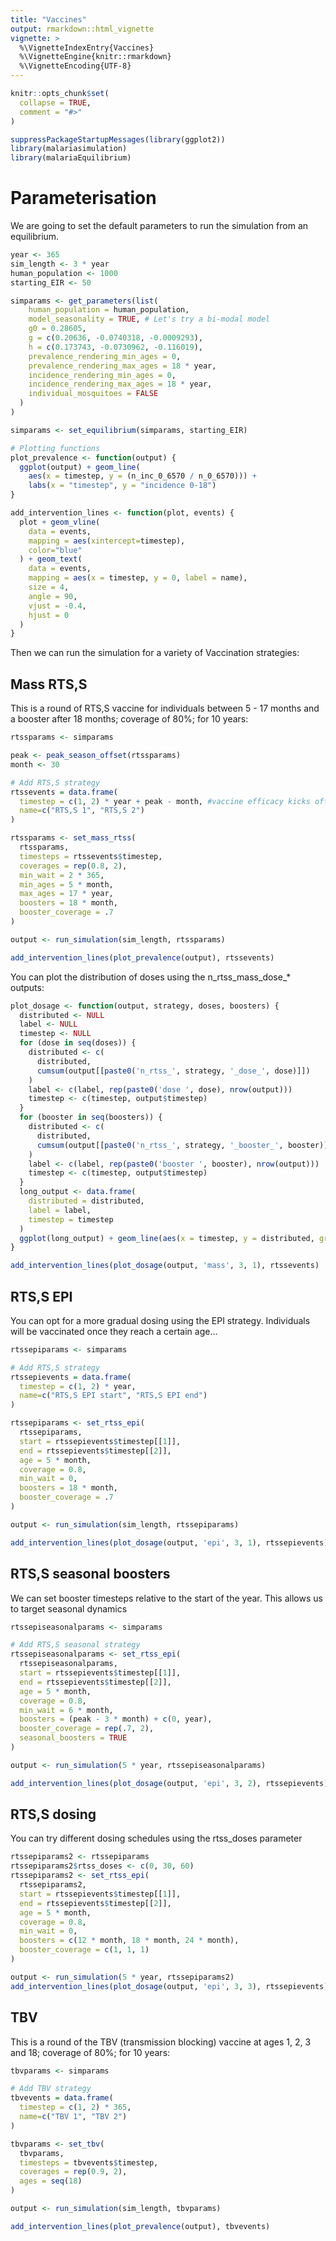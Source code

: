 ```yaml
---
title: "Vaccines"
output: rmarkdown::html_vignette
vignette: >
  %\VignetteIndexEntry{Vaccines}
  %\VignetteEngine{knitr::rmarkdown}
  %\VignetteEncoding{UTF-8}
---
```


```r
knitr::opts_chunk$set(
  collapse = TRUE,
  comment = "#>"
)
```

```r
suppressPackageStartupMessages(library(ggplot2))
library(malariasimulation)
library(malariaEquilibrium)
```

# Parameterisation

We are going to set the default parameters to run the simulation from an equilibrium.

```r
year <- 365
sim_length <- 3 * year
human_population <- 1000
starting_EIR <- 50

simparams <- get_parameters(list(
    human_population = human_population,
    model_seasonality = TRUE, # Let's try a bi-modal model
    g0 = 0.28605,
    g = c(0.20636, -0.0740318, -0.0009293),
    h = c(0.173743, -0.0730962, -0.116019),
    prevalence_rendering_min_ages = 0,
    prevalence_rendering_max_ages = 18 * year,
    incidence_rendering_min_ages = 0,
    incidence_rendering_max_ages = 18 * year,
    individual_mosquitoes = FALSE
  )
)

simparams <- set_equilibrium(simparams, starting_EIR)

# Plotting functions
plot_prevalence <- function(output) {
  ggplot(output) + geom_line(
    aes(x = timestep, y = (n_inc_0_6570 / n_0_6570))) + 
    labs(x = "timestep", y = "incidence 0-18")
}

add_intervention_lines <- function(plot, events) {
  plot + geom_vline(
    data = events,
    mapping = aes(xintercept=timestep),
    color="blue"
  ) + geom_text(
    data = events,
    mapping = aes(x = timestep, y = 0, label = name),
    size = 4,
    angle = 90,
    vjust = -0.4,
    hjust = 0
  )
}
```

Then we can run the simulation for a variety of Vaccination strategies:

## Mass RTS,S

This is a round of RTS,S vaccine for individuals between 5 - 17 months and a booster after 18 months; coverage of 80%; for 10 years:

```r
rtssparams <- simparams

peak <- peak_season_offset(rtssparams)
month <- 30

# Add RTS,S strategy
rtssevents = data.frame(
  timestep = c(1, 2) * year + peak - month, #vaccine efficacy kicks off a month before the peak
  name=c("RTS,S 1", "RTS,S 2")
)

rtssparams <- set_mass_rtss(
  rtssparams,
  timesteps = rtssevents$timestep,
  coverages = rep(0.8, 2),
  min_wait = 2 * 365,
  min_ages = 5 * month,
  max_ages = 17 * year,
  boosters = 18 * month,
  booster_coverage = .7
)

output <- run_simulation(sim_length, rtssparams)

add_intervention_lines(plot_prevalence(output), rtssevents)
```

You can plot the distribution of doses using the n_rtss_mass_dose_* outputs:

```r
plot_dosage <- function(output, strategy, doses, boosters) {
  distributed <- NULL
  label <- NULL
  timestep <- NULL
  for (dose in seq(doses)) {
    distributed <- c(
      distributed,
      cumsum(output[[paste0('n_rtss_', strategy, '_dose_', dose)]])
    )
    label <- c(label, rep(paste0('dose ', dose), nrow(output)))
    timestep <- c(timestep, output$timestep)
  }
  for (booster in seq(boosters)) {
    distributed <- c(
      distributed,
      cumsum(output[[paste0('n_rtss_', strategy, '_booster_', booster)]])
    )
    label <- c(label, rep(paste0('booster ', booster), nrow(output)))
    timestep <- c(timestep, output$timestep)
  }
  long_output <- data.frame(
    distributed = distributed,
    label = label,
    timestep = timestep
  )
  ggplot(long_output) + geom_line(aes(x = timestep, y = distributed, group=label, color = label))
}

add_intervention_lines(plot_dosage(output, 'mass', 3, 1), rtssevents)
```

## RTS,S EPI

You can opt for a more gradual dosing using the EPI strategy. Individuals will be vaccinated once they reach a certain age...

```r
rtssepiparams <- simparams

# Add RTS,S strategy
rtssepievents = data.frame(
  timestep = c(1, 2) * year,
  name=c("RTS,S EPI start", "RTS,S EPI end")
)

rtssepiparams <- set_rtss_epi(
  rtssepiparams,
  start = rtssepievents$timestep[[1]],
  end = rtssepievents$timestep[[2]],
  age = 5 * month,
  coverage = 0.8,
  min_wait = 0,
  boosters = 18 * month,
  booster_coverage = .7
)

output <- run_simulation(sim_length, rtssepiparams)

add_intervention_lines(plot_dosage(output, 'epi', 3, 1), rtssepievents)
```

## RTS,S seasonal boosters

We can set booster timesteps relative to the start of the year. This allows us to target seasonal dynamics

```r
rtssepiseasonalparams <- simparams

# Add RTS,S seasonal strategy
rtssepiseasonalparams <- set_rtss_epi(
  rtssepiseasonalparams,
  start = rtssepievents$timestep[[1]],
  end = rtssepievents$timestep[[2]],
  age = 5 * month,
  coverage = 0.8,
  min_wait = 6 * month,
  boosters = (peak - 3 * month) + c(0, year),
  booster_coverage = rep(.7, 2),
  seasonal_boosters = TRUE
)

output <- run_simulation(5 * year, rtssepiseasonalparams)

add_intervention_lines(plot_dosage(output, 'epi', 3, 2), rtssepievents)
```

## RTS,S dosing

You can try different dosing schedules using the rtss_doses parameter

```r
rtssepiparams2 <- rtssepiparams
rtssepiparams2$rtss_doses <- c(0, 30, 60)
rtssepiparams2 <- set_rtss_epi(
  rtssepiparams2,
  start = rtssepievents$timestep[[1]],
  end = rtssepievents$timestep[[2]],
  age = 5 * month,
  coverage = 0.8,
  min_wait = 0,
  boosters = c(12 * month, 18 * month, 24 * month),
  booster_coverage = c(1, 1, 1)
)

output <- run_simulation(5 * year, rtssepiparams2)
add_intervention_lines(plot_dosage(output, 'epi', 3, 3), rtssepievents)
```

## TBV

This is a round of the TBV (transmission blocking) vaccine at ages 1, 2, 3 and 18; coverage of 80%; for 10 years:

```r
tbvparams <- simparams

# Add TBV strategy
tbvevents = data.frame(
  timestep = c(1, 2) * 365,
  name=c("TBV 1", "TBV 2")
)

tbvparams <- set_tbv(
  tbvparams,
  timesteps = tbvevents$timestep,
  coverages = rep(0.9, 2),
  ages = seq(18)
)

output <- run_simulation(sim_length, tbvparams)

add_intervention_lines(plot_prevalence(output), tbvevents)
```
